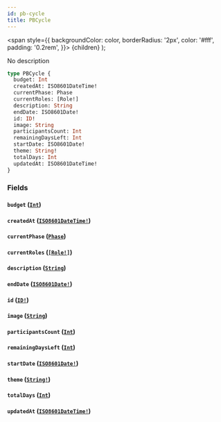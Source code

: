 ```yaml
---
id: pb-cycle
title: PBCycle
---
```


<span
style={{
      backgroundColor: color,
      borderRadius: '2px',
      color: '#fff',
      padding: '0.2rem',
    }}>
{children}
</span>
);

No description

```graphql
type PBCycle {
  budget: Int
  createdAt: ISO8601DateTime!
  currentPhase: Phase
  currentRoles: [Role!]
  description: String
  endDate: ISO8601Date!
  id: ID!
  image: String
  participantsCount: Int
  remainingDaysLeft: Int
  startDate: ISO8601Date!
  theme: String!
  totalDays: Int
  updatedAt: ISO8601DateTime!
}
```

### Fields

#### `budget` ([`Int`](/api/scalars/int))

#### `createdAt` ([`ISO8601DateTime!`](/api/scalars/iso-8601-date-time))

#### `currentPhase` ([`Phase`](/api/objects/phase))

#### `currentRoles` ([`[Role!]`](/api/objects/role))

#### `description` ([`String`](/api/scalars/string))

#### `endDate` ([`ISO8601Date!`](/api/scalars/iso-8601-date))

#### `id` ([`ID!`](/api/scalars/id))

#### `image` ([`String`](/api/scalars/string))

#### `participantsCount` ([`Int`](/api/scalars/int))

#### `remainingDaysLeft` ([`Int`](/api/scalars/int))

#### `startDate` ([`ISO8601Date!`](/api/scalars/iso-8601-date))

#### `theme` ([`String!`](/api/scalars/string))

#### `totalDays` ([`Int`](/api/scalars/int))

#### `updatedAt` ([`ISO8601DateTime!`](/api/scalars/iso-8601-date-time))
